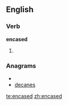 
==English==

===Verb===
'''encased'''

# {{past of|[[encase]]}}

===Anagrams===
* {{alphagram|acdeens}}
* [[decanes#English|decanes]]


[[te:encased]]
[[zh:encased]]